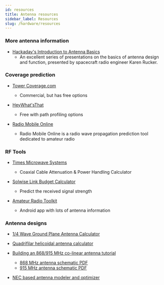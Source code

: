 ```yaml
---
id: resources
title: Antenna resources
sidebar_label: Resources
slug: /hardware/resources
---
```


### More antenna information

- [Hackaday's Introduction to Antenna Basics](https://www.youtube.com/playlist?list=PL_tws4AXg7authztKFg5ZN5qWGtq3N_nI)
  - An excellent series of presentations on the basics of antenna design and function, presented by spacecraft radio engineer Karen Rucker.

### Coverage prediction

- [Tower Coverage.com](https://www.towercoverage.com)

  - Commercial, but has free options

- [HeyWhat'sThat](http://www.heywhatsthat.com)

  - Free with path profiling options

- [Radio Mobile Online](https://www.ve2dbe.com/rmonline_s.asp)
  - Radio Mobile Online is a radio wave propagation prediction tool dedicated to amateur radio

### RF Tools

- [Times Microwave Systems](https://www.timesmicrowave.com/calculator/?Product=RG-6&RunLength=10&Frequency=868)

  - Coaxial Cable Attenuation & Power Handling Calculator

- [Solwise Link Budget Calculator](https://www.solwise.co.uk/link-budget.htm)

  - Predict the received signal strength

- [Amateur Radio Toolkit](https://play.google.com/store/apps/details?id=com.daveyhollenberg.amateurradiotoolkit)
  - Android app with lots of antenna information

### Antenna designs

- [1/4 Wave Ground Plane Antenna Calculator](https://m0ukd.com/calculators/quarter-wave-ground-plane-antenna-calculator)

- [Quadrifilar helicoidal antenna calculator](https://jcoppens.com/ant/qfh/calc.en.php)

- [Building an 868/915 MHz co-linear antenna tutorial](https://www.youtube.com/watch?v=1_1LxuOngHs)

  - [868 MHz antenna schematic PDF](https://github.com/IRNAS/ttn-irnas-gw/blob/master/Collinear868MHzLoRaantenna.PDF)
  - [915 MHz antenna schematic PDF](https://github.com/IRNAS/ttn-irnas-gw/blob/master/CollinearLoRaantenna915MHzIRNAS.PDF)

- [NEC based antenna modeler and optimizer](https://www.qsl.net/4nec2)
